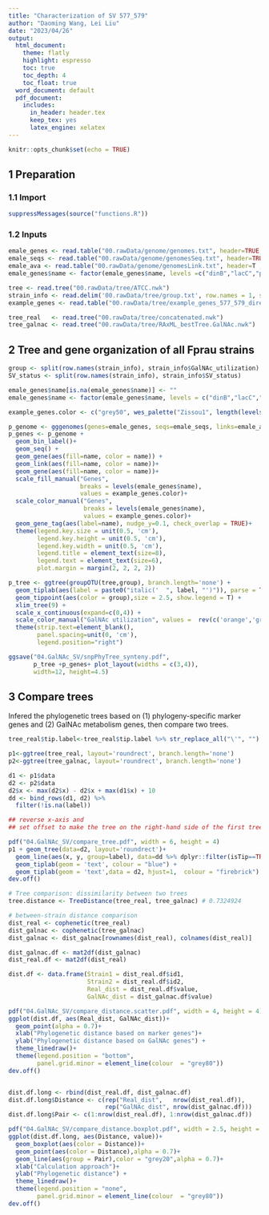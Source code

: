 ```yaml
---
title: "Characterization of SV 577_579"
author: "Daoming Wang, Lei Liu"
date: "2023/04/26"
output:
  html_document: 
    theme: flatly
    highlight: espresso
    toc: true
    toc_depth: 4
    toc_float: true
  word_document: default
  pdf_document:
    includes:
      in_header: header.tex
      keep_tex: yes
      latex_engine: xelatex
---
```



```r
knitr::opts_chunk$set(echo = TRUE)
```

## 1 Preparation

### 1.1 Import

```r
suppressMessages(source("functions.R"))
```

### 1.2 Inputs

```r
emale_genes <- read.table("00.rawData/genome/genomes.txt", header=TRUE,stringsAsFactors = F,sep="\t")
emale_seqs <- read.table("00.rawData/genome/genomesSeq.txt", header=TRUE,stringsAsFactors = F,sep="\t")
emale_ava <- read.table("00.rawData/genome/genomesLink.txt", header=T ,stringsAsFactors = F,sep="\t")
emale_genes$name <- factor(emale_genes$name, levels =c("dinB","lacC","ptsH","gatZ-kbaZ","nagA","agaS","agaF","gatY-kbaY","GH109","rhaR","agaV","agaC","agaD","immR"))

tree <- read.tree("00.rawData/tree/ATCC.nwk")
strain_info <- read.delim('00.rawData/tree/group.txt', row.names = 1, sep = '\t')
example_genes <- read.table("00.rawData/tree/example_genes_577_579_direct.txt",fill=TRUE, header=TRUE,sep="\t")

tree_real   <- read.tree("00.rawData/tree/concatenated.nwk")
tree_galnac <- read.tree("00.rawData/tree/RAxML_bestTree.GalNAc.nwk")
```

## 2 Tree and gene organization of all Fprau strains

```r
group <- split(row.names(strain_info), strain_info$GalNAc_utilization)
SV_status <- split(row.names(strain_info), strain_info$SV_status)

emale_genes$name[is.na(emale_genes$name)] <- ""
emale_genes$name <- factor(emale_genes$name, levels = c("dinB","lacC","ptsH","gatZ-kbaZ","nagA","agaS","agaF","gatY-kbaY","GH109","rhaR","agaV","agaC","agaD","immR", ""))

example_genes.color <- c("grey50", wes_palette("Zissou1", length(levels(emale_genes$name))-2, type = "continuous"),"grey80") 

p_genome <- gggenomes(genes=emale_genes, seqs=emale_seqs, links=emale_ava,adjacent_only = FALSE)
p_genes <- p_genome + 
  geom_bin_label()+
  geom_seq() +  
  geom_gene(aes(fill=name, color = name)) +
  geom_link(aes(fill=name, color = name))+
  geom_gene(aes(fill=name, color = name))+
  scale_fill_manual("Genes", 
                    breaks = levels(emale_genes$name),
                    values = example_genes.color)+
  scale_color_manual("Genes", 
                     breaks = levels(emale_genes$name),
                     values = example_genes.color)+
  geom_gene_tag(aes(label=name), nudge_y=0.1, check_overlap = TRUE)+
  theme(legend.key.size = unit(0.5, 'cm'),
        legend.key.height = unit(0.5, 'cm'), 
        legend.key.width = unit(0.5, 'cm'), 
        legend.title = element_text(size=8), 
        legend.text = element_text(size=6),
        plot.margin = margin(2, 2, 2, 2))

p_tree <- ggtree(groupOTU(tree,group), branch.length='none') + 
  geom_tiplab(aes(label = paste0("italic('  ", label, "')")), parse = TRUE, size = 3.5) +
  geom_tippoint(aes(color = group),size = 2.5, show.legend = T) + 
  xlim_tree(9) +
  scale_x_continuous(expand=c(0,4)) +
  scale_color_manual("GalNAc utilization", values =  rev(c('orange','gray')))+
  theme(strip.text=element_blank(),
        panel.spacing=unit(0, 'cm'),
        legend.position="right")

ggsave("04.GalNAc_SV/snpPhyTree_synteny.pdf",
       p_tree +p_genes+ plot_layout(widths = c(3,4)),
       width=12, height=4.5)
```

## 3 Compare trees

Infered the phylogenetic trees based on (1) phylogeny-specific marker genes and (2) GalNAc metabolism genes, then compare two trees.

```r
tree_real$tip.label<-tree_real$tip.label %>% str_replace_all("\'", "")

p1<-ggtree(tree_real, layout='roundrect', branch.length='none')
p2<-ggtree(tree_galnac, layout='roundrect', branch.length='none') 

d1 <- p1$data
d2 <- p2$data
d2$x <- max(d2$x) - d2$x + max(d1$x) + 10
dd <- bind_rows(d1, d2) %>% 
  filter(!is.na(label))

## reverse x-axis and 
## set offset to make the tree on the right-hand side of the first tree

pdf("04.GalNAc_SV/compare_tree.pdf", width = 6, height = 4)
p1 + geom_tree(data=d2, layout='roundrect')+
  geom_line(aes(x, y, group=label), data=dd %>% dplyr::filter(isTip==TRUE), color='grey')+
  geom_tiplab(geom = 'text', colour = "blue") +
  geom_tiplab(geom = 'text',data = d2, hjust=1,  colour = "firebrick")
dev.off()

# Tree comparison: dissimilarity between two trees
tree.distance <- TreeDistance(tree_real, tree_galnac) # 0.7324924

# between-strain distance comparison
dist_real <- cophenetic(tree_real)
dist_galnac <- cophenetic(tree_galnac)
dist_galnac <- dist_galnac[rownames(dist_real), colnames(dist_real)]

dist_galnac.df <- mat2df(dist_galnac)
dist_real.df <- mat2df(dist_real)

dist.df <- data.frame(Strain1 = dist_real.df$id1,
                      Strain2 = dist_real.df$id2,
                      Real_dist = dist_real.df$value,
                      GalNAc_dist = dist_galnac.df$value)

pdf("04.GalNAc_SV/compare_distance.scatter.pdf", width = 4, height = 4)
ggplot(dist.df, aes(Real_dist, GalNAc_dist))+
  geom_point(alpha = 0.7)+
  xlab("Phylogenetic distance based on marker genes")+
  ylab("Phylogenetic distance based on GalNAc genes") +
  theme_linedraw()+
  theme(legend.position = "bottom",
        panel.grid.minor = element_line(colour  = "grey80"))
dev.off()


dist.df.long <- rbind(dist_real.df, dist_galnac.df)
dist.df.long$Distance <- c(rep("Real_dist",   nrow(dist_real.df)),
                           rep("GalNAc_dist", nrow(dist_galnac.df)))
dist.df.long$Pair <- c(1:nrow(dist_real.df), 1:nrow(dist_galnac.df))

pdf("04.GalNAc_SV/compare_distance.boxplot.pdf", width = 2.5, height = 4)
ggplot(dist.df.long, aes(Distance, value))+
  geom_boxplot(aes(color = Distance))+
  geom_point(aes(color = Distance),alpha = 0.7)+
  geom_line(aes(group = Pair),color = "grey20",alpha = 0.7)+
  xlab("Calculation approach")+
  ylab("Phylogenetic distance") +
  theme_linedraw()+
  theme(legend.position = "none",
        panel.grid.minor = element_line(colour  = "grey80"))
dev.off()


```
